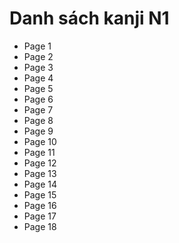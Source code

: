 
# Danh sách kanji N1

- <Link href="/kanji/n1/page1">Page 1</Link>
- <Link href="/kanji/n1/page2">Page 2</Link>
- <Link href="/kanji/n1/page3">Page 3</Link>
- <Link href="/kanji/n1/page4">Page 4</Link>
- <Link href="/kanji/n1/page5">Page 5</Link>
- <Link href="/kanji/n1/page6">Page 6</Link>
- <Link href="/kanji/n1/page7">Page 7</Link>
- <Link href="/kanji/n1/page8">Page 8</Link>
- <Link href="/kanji/n1/page9">Page 9</Link>
- <Link href="/kanji/n1/page10">Page 10</Link>
- <Link href="/kanji/n1/page11">Page 11</Link>
- <Link href="/kanji/n1/page12">Page 12</Link>
- <Link href="/kanji/n1/page13">Page 13</Link>
- <Link href="/kanji/n1/page14">Page 14</Link>
- <Link href="/kanji/n1/page15">Page 15</Link>
- <Link href="/kanji/n1/page16">Page 16</Link>
- <Link href="/kanji/n1/page17">Page 17</Link>
- <Link href="/kanji/n1/page18">Page 18</Link>
